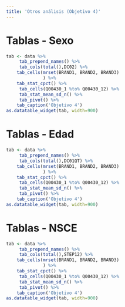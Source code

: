```yaml
---
title: 'Otros análisis (Objetivo 4)'
---
```


# Tablas - Sexo

```r
tab <- data %>%
     tab_prepend_names() %>% 
     tab_cols(total(),DC02) %>% 
	tab_cells(mrset(BRAND1, BRAND2, BRAND3)
	          ) %>%
	tab_stat_cpct() %>%
     tab_cells(Q00430_1 %to% Q00430_12) %>% 
     tab_stat_mean_sd_n() %>% 
     tab_pivot() %>% 
	tab_caption('Objetivo 4')
as.datatable_widget(tab, width=900)
```


# Tablas - Edad

```r
tab <- data %>%
     tab_prepend_names() %>% 
     tab_cols(total(),DC01QT) %>% 
	tab_cells(mrset(BRAND1, BRAND2, BRAND3)
	          ) %>%
	tab_stat_cpct() %>%
     tab_cells(Q00430_1 %to% Q00430_12) %>% 
     tab_stat_mean_sd_n() %>% 
     tab_pivot() %>% 
	tab_caption('Objetivo 4')
as.datatable_widget(tab, width=900)
```


# Tablas - NSCE

```r
tab <- data %>%
     tab_prepend_names() %>% 
     tab_cols(total(),STEP12) %>% 
	tab_cells(mrset(BRAND1, BRAND2, BRAND3)
	          ) %>%
	tab_stat_cpct() %>%
     tab_cells(Q00430_1 %to% Q00430_12) %>% 
     tab_stat_mean_sd_n() %>% 
     tab_pivot() %>% 
	tab_caption('Objetivo 4')
as.datatable_widget(tab, width=900)
```
